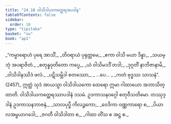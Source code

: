 ```yaml
---
title: "24.10 ဝါသိဒါယကတ္ထေရအပဒါန"
tableOfContents: false
sidebar:
  order: 10
type: "tipitaka"
basket: "su"
book: "ap1"
---
```



<DynamicBreadcrumb />

<Division number="36" book="ap1" e="ch" v="20" p="249">

<Paragraph number="3026" type="verses" book="ap1">
_“ကမ္မာရောဟံ ပုရေ အာသိံ,_  
_တိဝရာယံ ပုရုတ္တမေ;_  
_ဧကာ ဝါသိ မယာ ဒိန္နာ,_  
_သယမ္ဘုံ အပရာဇိတံ._  

</Paragraph>

</Division>
<Division number="37" book="ap1" e="ch" v="20" p="249">

<Paragraph number="3027" type="verses" book="ap1">
_စတုန္နဝုတိတော ကပ္ပေ,_  
_ယံ ဝါသိမဒဒိံ တဒါ;_  
_ဒုဂ္ဂတိံ နာဘိဇာနာမိ,_  
_ဝါသိဒါနဿိဒံ ဖလံ._  

</Paragraph>

</Division>
<Division number="38" book="ap1" e="ch" v="20" p="249">

<Paragraph number="3028" type="verses" book="ap1">
_ပဋိသမ္ဘိဒါ စတဿော,_  
_ …ပေ… _  
_ကတံ ဗုဒ္ဓဿ သာသနံ”. (2457)_  

</Paragraph>

<Paragraph number="3029" book="ap1">
ဣတ္ထံ သုဒံ အာယသ္မာ ဝါသိဒါယကော ထေရော ဣမာ ဂါထာယော အဘာသိတ္ထာတိ.

</Paragraph>
</Division>

<Paragraph number="3030" type="center" book="ap1">
ဝါသိဒါယကတ္ထေရဿာပဒါနံ ဒသမံ.



</Paragraph>

<Paragraph number="3031" type="center" book="ap1">
ဥဒကာသနဝဂ္ဂေါ စတုဝီသတိမော.



</Paragraph>

<Paragraph number="3032" type="center" book="ap1">
တဿုဒ္ဒါနံ


</Paragraph>

<Paragraph number="3033" type="verses" book="ap1">
ဥဒကာသနဘာဇနံ,_  
_သာလပုပ္ဖီ ကိလဉ္ဇကော;_  
_ဝေဒိကာ ဝဏ္ဏကာရော စ,_  
_ပိယာလအမ္ဗယာဂဒေါ;_  
_ဇဂတီ ဝါသိဒါတာ စ,_  
_ဂါထာ တိံသ စ အဋ္ဌ စ._
</Paragraph>